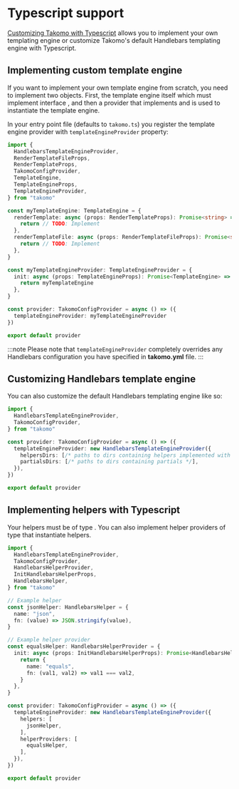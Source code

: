 
# Typescript support

[Customizing Takomo with Typescript](configuration/typescript-support.md) allows you to implement your own templating engine or customize Takomo's default Handlebars templating engine with Typescript.

## Implementing custom template engine

If you want to implement your own template engine from scratch, you need to implement two objects. First, the template engine itself which must implement interface <ApiLink text="TemplateEngine" source="interfaces/TemplateEngine.html"/>, and then a provider that implements <ApiLink text="TemplateEngineProvider" source="interfaces/TemplateEngineProvider.html"/> and is used to instantiate the template engine.

In your entry point file (defaults to `takomo.ts`) you register the template engine provider with `templateEngineProvider` property:

```typescript title=takomo.ts
import {
  HandlebarsTemplateEngineProvider,
  RenderTemplateFileProps,
  RenderTemplateProps,
  TakomoConfigProvider,
  TemplateEngine,
  TemplateEngineProps,
  TemplateEngineProvider,
} from "takomo"

const myTemplateEngine: TemplateEngine = {
  renderTemplate: async (props: RenderTemplateProps): Promise<string> => {
    return // TODO: Implement
  },
  renderTemplateFile: async (props: RenderTemplateFileProps): Promise<string> => {
    return // TODO: Implement
  },
}

const myTemplateEngineProvider: TemplateEngineProvider = {
  init: async (props: TemplateEngineProps): Promise<TemplateEngine> => {
    return myTemplateEngine
  },
}

const provider: TakomoConfigProvider = async () => ({
  templateEngineProvider: myTemplateEngineProvider
})

export default provider
```

:::note
Please note that `templateEngineProvider` completely overrides any Handlebars configuration you have specified in **takomo.yml** file.
:::

## Customizing Handlebars template engine

You can also customize the default Handlebars templating engine like so:


```typescript title=takomo.ts
import { 
  HandlebarsTemplateEngineProvider, 
  TakomoConfigProvider,
} from "takomo"

const provider: TakomoConfigProvider = async () => ({
  templateEngineProvider: new HandlebarsTemplateEngineProvider({
    helpersDirs: [/* paths to dirs containing helpers implemented with JavaScript */],
    partialsDirs: [/* paths to dirs containing partials */],
  }),
})

export default provider
```

## Implementing helpers with Typescript

Your helpers must be of type <ApiLink text="HandlebarsHelper" source="interfaces/HandlebarsHelper.html"/>. You can also implement helper providers of type <ApiLink text="HandlebarsHelperProvider" source="interfaces/HandlebarsHelperProvider.html"/> that instantiate helpers.

```typescript title=takomo.ts
import { 
  HandlebarsTemplateEngineProvider, 
  TakomoConfigProvider, 
  HandlebarsHelperProvider, 
  InitHandlebarsHelperProps,  
  HandlebarsHelper,
} from "takomo"

// Example helper
const jsonHelper: HandlebarsHelper = {
  name: "json",
  fn: (value) => JSON.stringify(value),
}

// Example helper provider
const equalsHelper: HandlebarsHelperProvider = {
  init: async (props: InitHandlebarsHelperProps): Promise<HandlebarsHelper> => {
    return {
      name: "equals",
      fn: (val1, val2) => val1 === val2,
    }
  },
}

const provider: TakomoConfigProvider = async () => ({
  templateEngineProvider: new HandlebarsTemplateEngineProvider({
    helpers: [
      jsonHelper,
    ],
    helperProviders: [
      equalsHelper,  
    ],
  }),
})

export default provider
```
